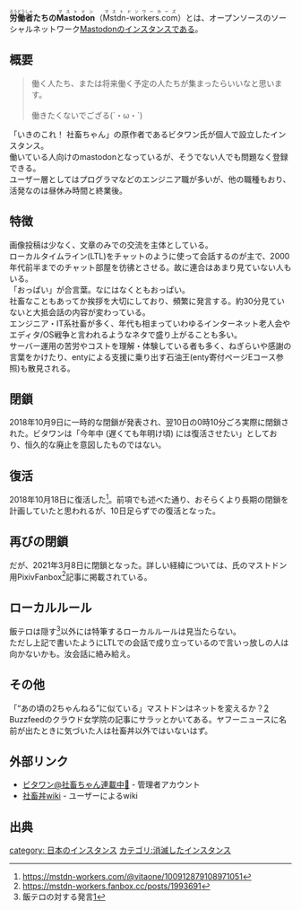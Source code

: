 
{{Infobox instance
| Name          = <ruby>労働者<rt>ろうどうしゃ</rt></ruby>たちの<ruby>Mastodon<rt>マストドン</rt></ruby>
| Domain        = https://mstdn-workers.com
| Image         = [[ファイル:Mstdn-workers.png|300px]]
| Admin         = [https://mstdn-workers.com/@vitaone ビタワン]
| Country       = 日本国
| Start         = 2017年4月14日
| Kifu          = enty[https://enty.jp/W6OmqMSY1ox2]
| Alias = 社畜丼, 社畜パーク など
}}
<ruby>'''労働者'''<rt>ろうどうしゃ</rt></ruby>'''たちの'''<ruby>'''Mastodon'''<rt>マストドン</rt></ruby>（<ruby>Mstdn-workers.com<rt>マストドンワーカーズ</rt></ruby>）とは、オープンソースのソーシャルネットワーク[[Mastodon]]のインスタンスである。

==概要==
<blockquote>働く人たち、または将来働く予定の人たちが集まったらいいなと思います。<br><br>

働きたくないでござる(´・ω・`)</blockquote>
「いきのこれ！ 社畜ちゃん」の原作者であるビタワン氏が個人で設立したインスタンス。<br>
働いている人向けのmastodonとなっているが、そうでない人でも問題なく登録できる。<br>
ユーザー層としてはプログラマなどのエンジニア職が多いが、他の職種もおり、活発なのは昼休み時間と終業後。<br>

==特徴==
画像投稿は少なく、文章のみでの交流を主体としている。<br>
ローカルタイムライン(LTL)をチャットのように使って会話するのが主で、2000年代前半までのチャット部屋を彷彿とさせる。故に連合はあまり見ていない人もいる。<br>
「おっぱい」が合言葉。なにはなくともおっぱい。<br>
社畜なこともあってか挨拶を大切にしており、頻繁に発言する。約30分見ていないと大抵会話の内容が変わっている。<br>
エンジニア・IT系社畜が多く、年代も相まっていわゆるインターネット老人会やエディタ/OS戦争と言われるようなネタで盛り上がることも多い。<br>
サーバー運用の苦労やコストを理解・体験している者も多く、ねぎらいや感謝の言葉をかけたり、entyによる支援に乗り出す石油王(enty寄付ページEコース参照)も散見される。<br>

==閉鎖==
2018年10月9日に一時的な閉鎖が発表され、翌10日の0時10分ごろ実際に閉鎖された。ビタワンは「今年中 (遅くても年明け頃) には復活させたい」としており、恒久的な廃止を意図したものではない。
==復活==
2018年10月18日に復活した<ref>https://mstdn-workers.com/@vitaone/100912879108971051</ref>。前項でも述べた通り、おそらくより長期の閉鎖を計画していたと思われるが、10日足らずでの復活となった。
==再びの閉鎖==
だが、2021年3月8日に閉鎖となった。詳しい経緯については、氏のマストドン用PixivFanbox<ref>https://mstdn-workers.fanbox.cc/posts/1993691</ref>記事に掲載されている。

==ローカルルール==
飯テロは隠す<ref>飯テロの対する発言[https://mstdn-workers.com/@sasann/842160]</ref>以外には特筆するローカルルールは見当たらない。<br>
ただし上記で書いたようにLTLでの会話で成り立っているので言いっ放しの人は向かないかも。汝会話に絡み給え。

==その他==
「“あの頃の2ちゃんねる”に似ている」マストドンはネットを変えるか？[https://www.buzzfeed.com/jp/harunayamazaki/mastodon-cloud?sub=4516971_10942006]<br>
Buzzfeedのクラウド女学院の記事にサラッとかいてある。ヤフーニュースに名前が出たときに気づいた人は社畜丼以外ではいないはず。

==外部リンク==

*[https://mstdn-workers.com/@vitaone ビタワン@社畜ちゃん連載中🐧] - 管理者アカウント
*[https://mstdn-workers.coron.tech/ 社畜丼wiki] - ユーザーによるwiki

==出典==
<references />

{{DEFAULTSORT:workerscom}}
[[category: 日本のインスタンス]]
[[カテゴリ:消滅したインスタンス]]